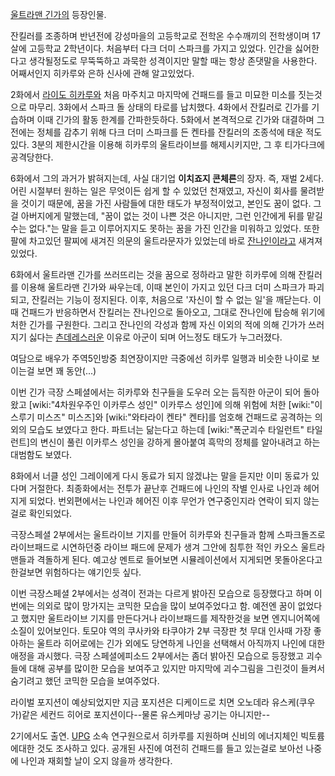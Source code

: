 [[울트라맨 긴가]]의 등장인물.

잔킬러를 조종하며 반년전에 강성마을의 고등학교로 전학온 수수깨끼의 전학생이며 17살에 고등학교 2학년이다. 처음부터 다크 더미 스파크를 가지고 있었다. 인간을 싫어한다고 생각될정도로 무뚝뚝하고 과묵한 성격이지만 말할 때는 항상 존댓말을 사용한다. 어째서인지 히카루와 은하 신사에 관해 알고있었다.

2화에서 [[라이도 히카루]]와 처음 마주치고 마지막에 건패드를 들고 미묘한 미소를 짓는것으로 마무리. 3화에서 스파크 돌 상태의 타로를 납치했다. 4화에서 잔킬러로 긴가를 기습하며 이때 긴가의 활동 한계를 간파한듯하다. 5화에서 본격적으로 긴가와 대결하며 그전에는 정체를 감추기 위해 다크 더미 스파크를 든 켄타를 잔킬러의 조종석에 태운 적도 있다. 3분의 제한시간을 이용해 히카루의 울트라이브를 해제시키지만, 그 후 티가다크에 공격당한다. 

6화에서 그의 과거가 밝혀지는데, 사실 대기업 '''이치죠지 콘체른'''의 장자. 즉, 재벌 2세다. 어린 시절부터 원하는 일은 무엇이든 쉽게 할 수 있었던 천재였고, 자신이 회사를 물려받을 것이기 때문에, 꿈을 가진 사람들에 대한 태도가 부정적이었고, 본인도 꿈이 없다. 그걸 아버지에게 말했는데, "꿈이 없는 것이 나쁜 것은 아니지만, 그런 인간에게 뒤를 맡길 수는 없다."는 말을 듣고 이루어지지도 못하는 꿈을 가진 인간을 미워하고 있었다. 또한 팔에 차고있던 팔찌에 새겨진 의문의 울트라문자가 있었는데 바로 [[잔나인]]이라고 새겨져 있었다.

6화에서 울트라맨 긴가를 쓰러뜨리는 것을 꿈으로 정하라고 말한 히카루에 의해 잔킬러를 이용해 울트라맨 긴가와 싸우는데, 이때 본인이 가지고 있던 다크 더미 스파크가 파괴되고, 잔킬러는 기능이 정지된다. 이후, 처음으로 '자신이 할 수 없는 일'을 깨닫는다. 이때 건패드가 반응하면서 잔킬러는 잔나인으로 돌아오고, 그대로 잔나인에 탑승해 위기에 처한 긴가를 구원한다. 그리고 잔나인의 각성과 함께 자신 이외의 적에 의해 긴가가 쓰러지기 싫다는 [[츤데레]]스러운 이유로 아군이 되며 어느정도 태도가 누그러졌다. 

여담으로 배우가 주역5인방중 최연장이지만 극중에선 히카루 일행과 비슷한 나이로 보이는걸 보면 꽤 동안(...)

이번 긴가 극장 스페셜에서는 히카루와 친구들을 도우러 오는 듬직한 아군이 되어 돌아왔고 [wiki:"4차원우주인 이카루스 성인" 이카루스 성인]에 의해 위험에 처한 [wiki:"이스루기 미스즈" 미스즈]와 [wiki:"와타라이 켄타" 켄타]를 엄호해 건패드로 공격하는 의외의 모습도 보였다고 한다. 파트너는 닮는다고 하는데 [wiki:"폭군괴수 타일런트" 타일런트]의 변신이 풀린 이카루스 성인을 강하게 몰아붙여 흑막의 정체를 알아내려고 하는 대범함도 보였다. 

8화에서 너클 성인 그레이에게 다시 동료가 되지 않겠냐는 말을 듣지만 이미 동료가 있다며 거절한다. 최종화에서는 전투가 끝난후 건패드에 나인의 작별 인사로 나인과 헤어지게 되었다. 번외편에서는 나인과 헤어진 이후 무언가 연구중인지라 연락이 되지 않는걸로 확인되었다.

극장스페셜 2부에서는 울트라이브 기지를 만들어 히카루와 친구들과 함께 스파크돌즈로 라이브패드로 시연하던중 라이브 패드에 문제가 생겨 그안에 침투한 적인 카오스 울트라맨들과 격돌하게 된다. 예고상 멘트로 들어보면 시뮬레이션에서 지게되면 못돌아온다고 한걸보면 위험하다는 얘기인듯 싶다.

이번 극장스페셜 2부에서는 성격이 전과는 다르게 밝아진 모습으로 등장했다고 하며 이번에는 의외로 많이 망가지는 코믹한 모습을 많이 보여주었다고 함. 예전엔 꿈이 없었다고 했지만 울트라이브 기지를 만든다거나 라이브패드를 제작한것을 보면 엔지니어쪽에 소질이 있어보인다. 토모야 역의 쿠사카와 타쿠야가 2부 극장판 첫 무대 인사때 가장 좋아하는 울트라 히어로에는 긴가 외에도 당연하게 나인을 선택해서 아직까지 나인에 대한 애정을 과시했다. 극장 스페셜에피소드 2부에서는 좀더 밝아진 모습으로 등장했고 괴수들에 대해 공부를 많이한 모습을 보여주고 있지만 마지막에 괴수그림을 그린것이 들켜서 숨기려고 했던 코믹한 모습을 보여주었다.

라이벌 포지션이 예상되었지만 지금 포지션은 디케이드로 치면 오노데라 유스케(쿠우가)같은 세컨드 히어로 포지션이다--물론 유스케마냥 공기는 아니지만--

2기에서도 출연. [[UPG]] 소속 연구원으로서 히카루를 지원하며 신비의 에너지체인 빅토륨에대한 것도 조사하고 있다. 공개된 사진에 여전히 건패드를 들고 있는걸로 보아선 나중에 나인과 재회할 날이 오지 않을까 생각한다.
